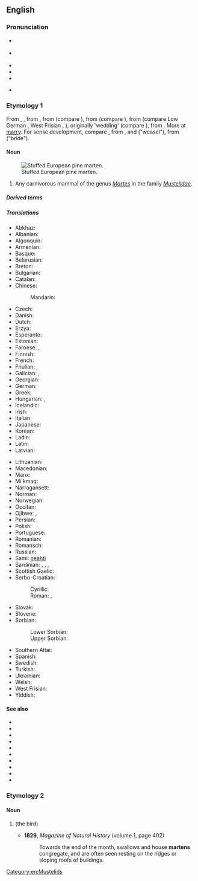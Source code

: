 {{also|Marten|Mårten}}
==English==
{{wikipedia}}
{{wikispecies|Martes}}

===Pronunciation===
* {{a|UK}} {{IPA|/ˈmɑː(ɹ).tɪn/|/ˈmɑː(ɹ).tən/|lang=en}}
* {{a|US}} {{IPA|/ˈmɑɹtən/|lang=en}}
* {{audio|En-us-marten.ogg|Audio (US)|lang=en}}
* {{hyphenation|mar|ten|lang=en}}
* {{rhymes|ɑː(ɹ)tɪn|lang=en}}
* {{homophones|lang=en|martin|Martin}} {{qualifier|in some accents}}

===Etymology 1===
From {{inh|en|enm|martren}}, {{m|enm|martryn}}, from {{etyl|xno|en}} {{m|fro|martrine||marten fur}}, from {{etyl|odt|en}} {{m|odt|*marthrin||of marten fur}} (compare {{cog|dum|martren}}), from {{m|odt|*marthra||marten}} (compare {{cog|nl|marter}}), from {{etyl|gem-pro|en}} {{m|gem-pro|*marþuz}} (compare Low German {{m|nds||Mort}}, West Frisian {{m|fy|murd||polecat}}, {{cog|ang|mearþ||shrew}}), originally 'wedding' (compare {{cog|gme-cgo||marzus|wedding}}), from {{etyl|ine-pro|en}} {{m|ine-pro|*martus||bride}}. More at [[marry]]. For sense development, compare {{cog|it|donnola||weasel}}, from {{m|it|donna||lady}}, and {{etyl|el|en}} {{m|el|νυφίτσα}} ("weasel"), from {{m|el|νύμφη}} ("bride").

====Noun====
{{en-noun}}
[[File:Martes martes-549-01 (UR1).jpg|thumb|Stuffed European pine marten.]]
# Any carnivorous mammal of the genus ''[[Martes]]'' in the family ''[[Mustelidae]]''.

=====Derived terms=====
{{der3|{{vern|American marten}}|beech marten|Japanese marten|{{vern|nilgiri marten}}|pine marten|stone marten|yellow-throated marten|lang=en}}

=====Translations=====
{{trans-top|mammal}}
* Abkhaz: {{t|ab|цыҕ|sc=Cyrl}}
* Albanian: {{t|sq|zardafi}}
* Algonquin: {{t|alq|wàbicèsè}}
* Armenian: {{t+|hy|կզաքիս}}
* Basque: {{t|eu|lepahori}}
* Belarusian: {{t|be|куні́ца|f}}
* Breton: {{t+|br|mart}}
* Bulgarian: {{t|bg|бя́лка|f}}
* Catalan: {{t+|ca|marta|f}}
* Chinese:
*: Mandarin: {{t+|cmn|貂|tr=diāo|sc=Hani}}
* Czech: {{t+|cs|kuna|f}}
* Danish: {{t|da|mår|c}}
* Dutch: {{t+|nl|marter|m}}
* Erzya: {{t|myv|чинеме}}
* Esperanto: {{t|eo|marteso}}
* Estonian: {{t|et|nugis}}
* Faroese: {{t|fo|márur}}, {{t|fo|mørður|m}}
* Finnish: {{t+|fi|näätä}}
* French: {{t+|fr|marte|f}}
* Friulian: {{t|fur|mardar}}, {{t|fur|martar}}
* Galician: {{t|gl|marta|f}}, {{t|gl|fuíña|f}}
* Georgian: {{t|ka|კვერნა|sc=Geor}}
* German: {{t+|de|Marder|m}}
* Greek: {{t|el|δενδροκούναβο}}
* Hungarian: {{t+|hu|nyuszt}}, {{t+|hu|nyest}}
* Icelandic: {{t+|is|mörður}}
* Irish: {{t+|ga|cat crainn}}
* Italian: {{t+|it|martora|f}}
* Japanese: {{t+|ja|テン|tr=ten|sc=Jpan}}
* Korean: {{t+|ko|담비|tr=dam bi|sc=Kore}}
* Ladin: {{t|lld|meder}}
* Latin: {{t|la|martes|f}}
* Latvian: {{t|lv|cauna|f}}
{{trans-mid}}
* Lithuanian: {{t+|lt|kiaunė|f}}
* Macedonian: {{t|mk|куна|f}}
* Manx: {{t|gv|kayt billey|m}}
* Mi'kmaq: {{t|mic|apistanewj|an}}
* Narragansett: {{t|xnt|wappenagh}}
* Norman: {{t|nrf|martre|f}} {{qualifier|Jersey}}
* Norwegian: {{t|no|mår}}
* Occitan: {{t+|oc|marta}}
* Ojibwe: {{t|oj|waabizheshi}}, {{t|oj|waabizheshiwag|p}}
* Persian: {{t+|fa|سمور|tr=samur}}
* Polish: {{t+|pl|kuna|f}}
* Portuguese: {{t+|pt|marta}}
* Romanian: {{t+|ro|jder}}
* Romansch: {{t|rom|fiergna}}
* Russian: {{t+|ru|куни́ца|f}}
* Sami: [[neahti]]
* Sardinian: {{t|sc|schirri}}, {{t|sc|isbirru}}, {{t|sc|marta}}, {{t|sc|martzu}}
* Scottish Gaelic: {{t|gd|taghan}}
* Serbo-Croatian:
*: Cyrillic: {{t|sh|куна|f|sc=Cyrl}}
*: Roman: {{t+|sh|kuna|f}}, {{t|sh|cibetka|f}}
* Slovak: {{t+|sk|kuna|f}}
* Slovene: {{t+|sl|kuna|f}}
* Sorbian:
*: Lower Sorbian: {{t|dsb|kuna|f}}
*: Upper Sorbian: {{t|hsb|kuna|f}}
* Southern Altai: {{t|alt|суузар|tr=suuzar}}
* Spanish: {{t|es|marta|f}}
* Swedish: {{t+|sv|mård}}
* Turkish: {{t+|tr|sansar}}
* Ukrainian: {{t|uk|куни́ця|f}}
* Welsh: {{t|cy|bele}}
* West Frisian: {{t|fy|marter}}
* Yiddish: {{t|yi|marder|m|tr=márder|alt=מאַרדער|sc=Hebr}}
{{trans-bottom}}

====See also====
* {{l|en|badger}}
* {{l|en|ermine}}
* {{l|en|ferret}}
* {{l|en|fisher}}
* {{l|en|mink}}
* {{l|en|otter}}
* {{l|en|sable}}
* {{l|en|stoat}}
* {{l|en|weasel}}
* {{l|en|wolverine}}

===Etymology 2===

====Noun====
{{en-noun}}

# {{archaic form of|martin|nodot=yes|lang=en}} (the bird)
#* '''1829''', ''Magazine of Natural History'' (volume 1, page 402)
#*: Towards the end of the month, swallows and house '''martens''' congregate, and are often seen resting on the ridges or sloping roofs of buildings.

[[Category:en:Mustelids]]